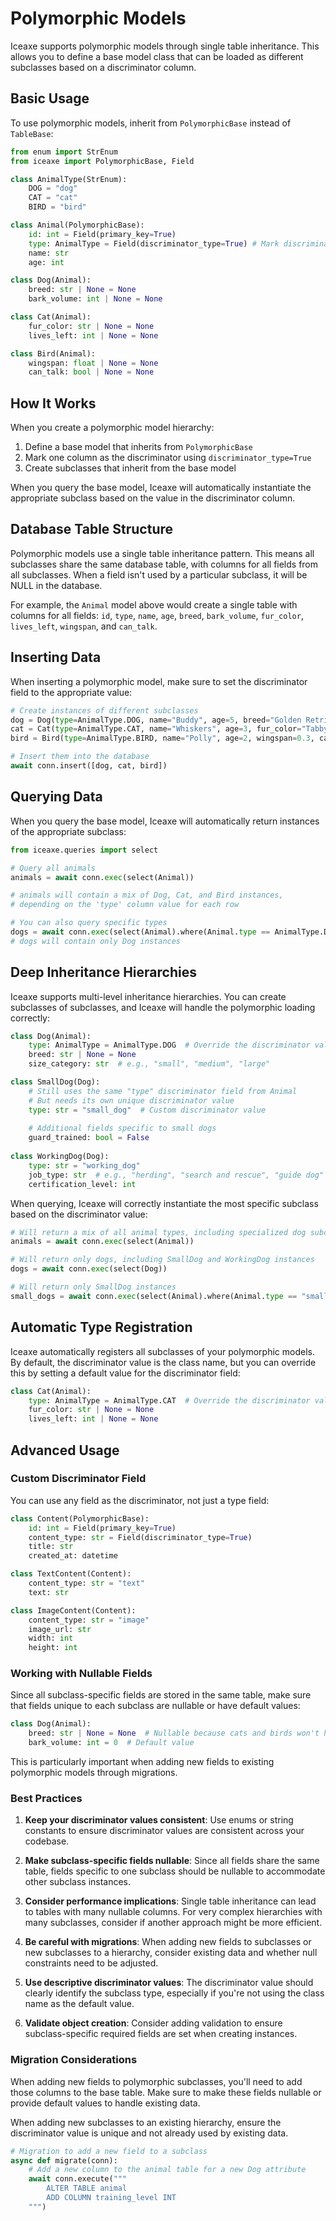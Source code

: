 # Polymorphic Models

Iceaxe supports polymorphic models through single table inheritance. This allows you to define a base model class that can be loaded as different subclasses based on a discriminator column.

## Basic Usage

To use polymorphic models, inherit from `PolymorphicBase` instead of `TableBase`:

```python
from enum import StrEnum
from iceaxe import PolymorphicBase, Field

class AnimalType(StrEnum):
    DOG = "dog"
    CAT = "cat"
    BIRD = "bird"

class Animal(PolymorphicBase):
    id: int = Field(primary_key=True)
    type: AnimalType = Field(discriminator_type=True) # Mark discriminator column
    name: str
    age: int

class Dog(Animal):
    breed: str | None = None
    bark_volume: int | None = None

class Cat(Animal):
    fur_color: str | None = None
    lives_left: int | None = None

class Bird(Animal):
    wingspan: float | None = None
    can_talk: bool | None = None
```

## How It Works

When you create a polymorphic model hierarchy:

1. Define a base model that inherits from `PolymorphicBase`
2. Mark one column as the discriminator using `discriminator_type=True`
3. Create subclasses that inherit from the base model

When you query the base model, Iceaxe will automatically instantiate the appropriate subclass based on the value in the discriminator column.

## Database Table Structure

Polymorphic models use a single table inheritance pattern. This means all subclasses share the same database table, with columns for all fields from all subclasses. When a field isn't used by a particular subclass, it will be NULL in the database.

For example, the `Animal` model above would create a single table with columns for all fields: `id`, `type`, `name`, `age`, `breed`, `bark_volume`, `fur_color`, `lives_left`, `wingspan`, and `can_talk`.

## Inserting Data

When inserting a polymorphic model, make sure to set the discriminator field to the appropriate value:

```python
# Create instances of different subclasses
dog = Dog(type=AnimalType.DOG, name="Buddy", age=5, breed="Golden Retriever", bark_volume=8)
cat = Cat(type=AnimalType.CAT, name="Whiskers", age=3, fur_color="Tabby", lives_left=9)
bird = Bird(type=AnimalType.BIRD, name="Polly", age=2, wingspan=0.3, can_talk=True)

# Insert them into the database
await conn.insert([dog, cat, bird])
```

## Querying Data

When you query the base model, Iceaxe will automatically return instances of the appropriate subclass:

```python
from iceaxe.queries import select

# Query all animals
animals = await conn.exec(select(Animal))

# animals will contain a mix of Dog, Cat, and Bird instances,
# depending on the 'type' column value for each row

# You can also query specific types
dogs = await conn.exec(select(Animal).where(Animal.type == AnimalType.DOG))
# dogs will contain only Dog instances
```

## Deep Inheritance Hierarchies

Iceaxe supports multi-level inheritance hierarchies. You can create subclasses of subclasses, and Iceaxe will handle the polymorphic loading correctly:

```python
class Dog(Animal):
    type: AnimalType = AnimalType.DOG  # Override the discriminator value
    breed: str | None = None
    size_category: str  # e.g., "small", "medium", "large"

class SmallDog(Dog):
    # Still uses the same "type" discriminator field from Animal
    # But needs its own unique discriminator value
    type: str = "small_dog"  # Custom discriminator value
    
    # Additional fields specific to small dogs
    guard_trained: bool = False
    
class WorkingDog(Dog):
    type: str = "working_dog"
    job_type: str  # e.g., "herding", "search and rescue", "guide dog"
    certification_level: int
```

When querying, Iceaxe will correctly instantiate the most specific subclass based on the discriminator value:

```python
# Will return a mix of all animal types, including specialized dog subclasses
animals = await conn.exec(select(Animal))

# Will return only dogs, including SmallDog and WorkingDog instances
dogs = await conn.exec(select(Dog))

# Will return only SmallDog instances
small_dogs = await conn.exec(select(Animal).where(Animal.type == "small_dog"))
```

## Automatic Type Registration

Iceaxe automatically registers all subclasses of your polymorphic models. By default, the discriminator value is the class name, but you can override this by setting a default value for the discriminator field:

```python
class Cat(Animal):
    type: AnimalType = AnimalType.CAT  # Override the discriminator value
    fur_color: str | None = None
    lives_left: int | None = None
```

## Advanced Usage

### Custom Discriminator Field

You can use any field as the discriminator, not just a type field:

```python
class Content(PolymorphicBase):
    id: int = Field(primary_key=True)
    content_type: str = Field(discriminator_type=True)
    title: str
    created_at: datetime

class TextContent(Content):
    content_type: str = "text"
    text: str

class ImageContent(Content):
    content_type: str = "image"
    image_url: str
    width: int
    height: int
```

### Working with Nullable Fields

Since all subclass-specific fields are stored in the same table, make sure that fields unique to each subclass are nullable or have default values:

```python
class Dog(Animal):
    breed: str | None = None  # Nullable because cats and birds won't have a breed
    bark_volume: int = 0  # Default value
```

This is particularly important when adding new fields to existing polymorphic models through migrations.

### Best Practices

1. **Keep your discriminator values consistent**: Use enums or string constants to ensure discriminator values are consistent across your codebase.

2. **Make subclass-specific fields nullable**: Since all fields share the same table, fields specific to one subclass should be nullable to accommodate other subclass instances.

3. **Consider performance implications**: Single table inheritance can lead to tables with many nullable columns. For very complex hierarchies with many subclasses, consider if another approach might be more efficient.

4. **Be careful with migrations**: When adding new fields to subclasses or new subclasses to a hierarchy, consider existing data and whether null constraints need to be adjusted.

5. **Use descriptive discriminator values**: The discriminator value should clearly identify the subclass type, especially if you're not using the class name as the default value.

6. **Validate object creation**: Consider adding validation to ensure subclass-specific required fields are set when creating instances.

### Migration Considerations

When adding new fields to polymorphic subclasses, you'll need to add those columns to the base table. Make sure to make these fields nullable or provide default values to handle existing data.

When adding new subclasses to an existing hierarchy, ensure the discriminator value is unique and not already used by existing data.

```python
# Migration to add a new field to a subclass
async def migrate(conn):
    # Add a new column to the animal table for a new Dog attribute
    await conn.execute("""
        ALTER TABLE animal
        ADD COLUMN training_level INT
    """)
``` 